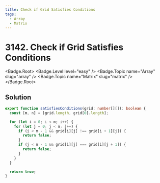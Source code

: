 ```yaml
---
title: Check if Grid Satisfies Conditions
tags:
  - Array
  - Matrix
---
```


# 3142. Check if Grid Satisfies Conditions

<Badge.Root>
  <Badge.Level level="easy" />
  <Badge.Topic name="Array" slug="array" />
  <Badge.Topic name="Matrix" slug="matrix" />
</Badge.Root>

## Solution

```typescript filename="solution.ts" copy
export function satisfiesConditions(grid: number[][]): boolean {
  const [m, n] = [grid.length, grid[0].length];

  for (let i = 0; i < m; i++) {
    for (let j = 0; j < n; j++) {
      if (i < m - 1 && grid[i][j] !== grid[i + 1][j]) {
        return false;
      }
      if (j < n - 1 && grid[i][j] === grid[i][j + 1]) {
        return false;
      }
    }
  }

  return true;
}
```

<ProblemLink
  codingSite="leetcode"
  href="https://leetcode.com/problems/check-if-grid-satisfies-conditions"
  title="Check if Grid Satisfies Conditions"
/>

